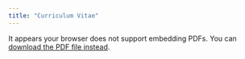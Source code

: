 ```yaml
---
title: "Curriculum Vitae"
---
```


<object data="files/sozoria_research_cv_092625.pdf" type="application/pdf" width="100%" height="800px">
<p>
It appears your browser does not support embedding PDFs.
You can <a href="files/sozoria_research_cv_092526.pdf">download the PDF file instead</a>.
</p>
</object>
